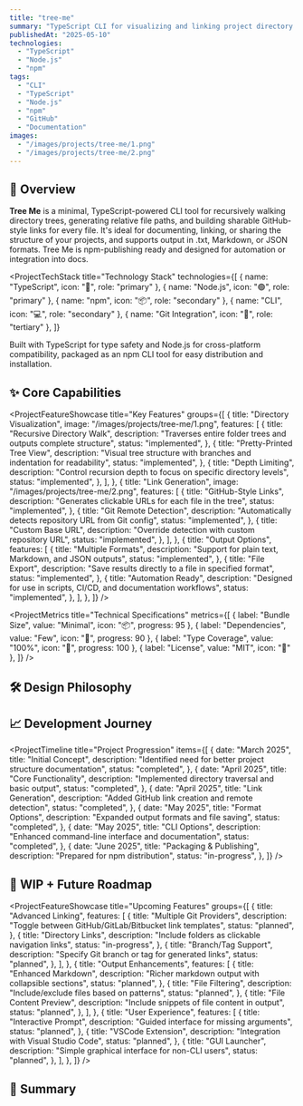 ```yaml
---
title: "tree-me"
summary: "TypeScript CLI for visualizing and linking project directory trees."
publishedAt: "2025-05-10"
technologies:
  - "TypeScript"
  - "Node.js"
  - "npm"
tags:
  - "CLI"
  - "TypeScript"
  - "Node.js"
  - "npm"
  - "GitHub"
  - "Documentation"
images:
  - "/images/projects/tree-me/1.png"
  - "/images/projects/tree-me/2.png"
---
```


## 🧠 Overview

**Tree Me** is a minimal, TypeScript-powered CLI tool for recursively walking directory trees, generating relative file paths, and building sharable GitHub-style links for every file. It's ideal for documenting, linking, or sharing the structure of your projects, and supports output in .txt, Markdown, or JSON formats. Tree Me is npm-publishing ready and designed for automation or integration into docs.

<ProjectTechStack
  title="Technology Stack"
  technologies={[
    { name: "TypeScript", icon: "🔷", role: "primary" },
    { name: "Node.js", icon: "🟢", role: "primary" },
    { name: "npm", icon: "📦", role: "secondary" },
    { name: "CLI", icon: "💻", role: "secondary" },
    { name: "Git Integration", icon: "🔄", role: "tertiary" },
  ]}
>
  Built with TypeScript for type safety and Node.js for cross-platform
  compatibility, packaged as an npm CLI tool for easy distribution and
  installation.
</ProjectTechStack>
## ✨ Core Capabilities

<ProjectFeatureShowcase
  title="Key Features"
  groups={[
    {
      title: "Directory Visualization",
      image: "/images/projects/tree-me/1.png",
      features: [
        {
          title: "Recursive Directory Walk",
          description:
            "Traverses entire folder trees and outputs complete structure",
          status: "implemented",
        },
        {
          title: "Pretty-Printed Tree View",
          description:
            "Visual tree structure with branches and indentation for readability",
          status: "implemented",
        },
        {
          title: "Depth Limiting",
          description:
            "Control recursion depth to focus on specific directory levels",
          status: "implemented",
        },
      ],
    },
    {
      title: "Link Generation",
      image: "/images/projects/tree-me/2.png",
      features: [
        {
          title: "GitHub-Style Links",
          description: "Generates clickable URLs for each file in the tree",
          status: "implemented",
        },
        {
          title: "Git Remote Detection",
          description: "Automatically detects repository URL from Git config",
          status: "implemented",
        },
        {
          title: "Custom Base URL",
          description: "Override detection with custom repository URL",
          status: "implemented",
        },
      ],
    },
    {
      title: "Output Options",
      features: [
        {
          title: "Multiple Formats",
          description: "Support for plain text, Markdown, and JSON outputs",
          status: "implemented",
        },
        {
          title: "File Export",
          description: "Save results directly to a file in specified format",
          status: "implemented",
        },
        {
          title: "Automation Ready",
          description:
            "Designed for use in scripts, CI/CD, and documentation workflows",
          status: "implemented",
        },
      ],
    },
  ]}
/>

<ProjectMetrics
  title="Technical Specifications"
  metrics={[
    { label: "Bundle Size", value: "Minimal", icon: "📦", progress: 95 },
    { label: "Dependencies", value: "Few", icon: "🔗", progress: 90 },
    { label: "Type Coverage", value: "100%", icon: "🔷", progress: 100 },
    { label: "License", value: "MIT", icon: "📜" },
  ]}
/>
## 🛠️ Design Philosophy

<ProjectChallengeCard
  title="CLI Simplicity Challenge"
  challenge="Create a command-line tool that's both minimal in dependencies and implementation while providing robust functionality for documenting project structures."
  solution="Developed a focused tool with a clear purpose, using TypeScript's type safety and Node.js's file system capabilities without unnecessary dependencies."
  impact="Produced a lightweight CLI that's easy to install, fast to execute, and serves a specific documentation need for developers and technical writers."
  domain="Developer Tools"
/>

## 📈 Development Journey

<ProjectTimeline
  title="Project Progression"
  items={[
    {
      date: "March 2025",
      title: "Initial Concept",
      description: "Identified need for better project structure documentation",
      status: "completed",
    },
    {
      date: "April 2025",
      title: "Core Functionality",
      description: "Implemented directory traversal and basic output",
      status: "completed",
    },
    {
      date: "April 2025",
      title: "Link Generation",
      description: "Added GitHub link creation and remote detection",
      status: "completed",
    },
    {
      date: "May 2025",
      title: "Format Options",
      description: "Expanded output formats and file saving",
      status: "completed",
    },
    {
      date: "May 2025",
      title: "CLI Options",
      description: "Enhanced command-line interface and documentation",
      status: "completed",
    },
    {
      date: "June 2025",
      title: "Packaging & Publishing",
      description: "Prepared for npm distribution",
      status: "in-progress",
    },
  ]}
/>
## 🚧 WIP + Future Roadmap

<ProjectFeatureShowcase
  title="Upcoming Features"
  groups={[
    {
      title: "Advanced Linking",
      features: [
        {
          title: "Multiple Git Providers",
          description: "Toggle between GitHub/GitLab/Bitbucket link templates",
          status: "planned",
        },
        {
          title: "Directory Links",
          description: "Include folders as clickable navigation links",
          status: "in-progress",
        },
        {
          title: "Branch/Tag Support",
          description: "Specify Git branch or tag for generated links",
          status: "planned",
        },
      ],
    },
    {
      title: "Output Enhancements",
      features: [
        {
          title: "Enhanced Markdown",
          description: "Richer markdown output with collapsible sections",
          status: "planned",
        },
        {
          title: "File Filtering",
          description: "Include/exclude files based on patterns",
          status: "planned",
        },
        {
          title: "File Content Preview",
          description: "Include snippets of file content in output",
          status: "planned",
        },
      ],
    },
    {
      title: "User Experience",
      features: [
        {
          title: "Interactive Prompt",
          description: "Guided interface for missing arguments",
          status: "planned",
        },
        {
          title: "VSCode Extension",
          description: "Integration with Visual Studio Code",
          status: "planned",
        },
        {
          title: "GUI Launcher",
          description: "Simple graphical interface for non-CLI users",
          status: "planned",
        },
      ],
    },
  ]}
/>
## 🔗 Summary

<ProjectChallengeCard
  title="Project Impact"
  challenge="Create a specialized tool that simplifies the documentation and sharing of project structures for developers and technical writers."
  solution="Developed Tree Me, a TypeScript CLI that recursively maps directory structures and generates GitHub-compatible links for every file, with flexible output options."
  impact="Provided a valuable tool for open source maintainers, technical writers, and developers who need to document, share, or reference their project's structure in a clear, accessible format."
  domain="Developer Documentation"
/>
<ComponentShowcase title="Related Projects">
  <ProjectCard title="Portfolio Next.js" slug="portfolio-nextjs" />
  <ProjectCard title="CTGen" slug="ctgen" />
</ComponentShowcase>
